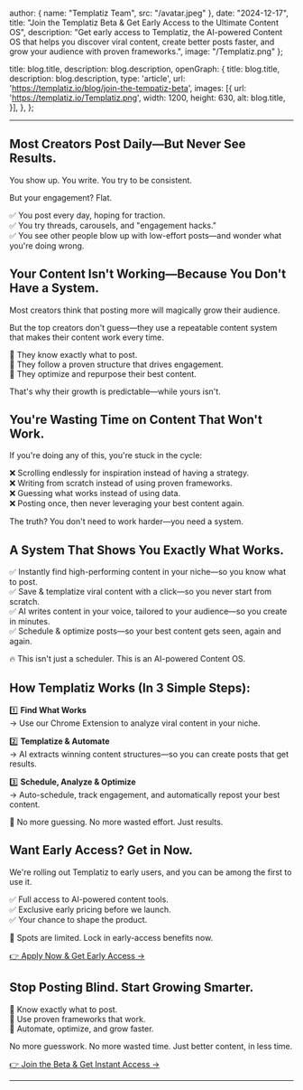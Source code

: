 
  author: { name: "Templatiz Team", src: "/avatar.jpeg" },
  date: "2024-12-17",
  title: "Join the Templatiz Beta & Get Early Access to the Ultimate Content OS",
  description:
    "Get early access to Templatiz, the AI-powered Content OS that helps you discover viral content, create better posts faster, and grow your audience with proven frameworks.",
  image: "/Templatiz.png"
};

  title: blog.title,
  description: blog.description,
  openGraph: {
    title: blog.title,
    description: blog.description,
    type: 'article',
    url: 'https://templatiz.io/blog/join-the-tempatiz-beta',
    images: [{
      url: 'https://templatiz.io/Templatiz.png',
      width: 1200,
      height: 630,
      alt: blog.title,
    }],
  },
};


---

## Most Creators Post Daily—But Never See Results.

You show up. You write. You try to be consistent.

But your engagement? Flat.

✅ You post every day, hoping for traction.  
✅ You try threads, carousels, and "engagement hacks."  
✅ You see other people blow up with low-effort posts—and wonder what you're doing wrong.

## Your Content Isn't Working—Because You Don't Have a System.

Most creators think that posting more will magically grow their audience.

But the top creators don't guess—they use a repeatable content system that makes their content work every time.

🔹 They know exactly what to post.  
🔹 They follow a proven structure that drives engagement.  
🔹 They optimize and repurpose their best content.

That's why their growth is predictable—while yours isn't.

## You're Wasting Time on Content That Won't Work.

If you're doing any of this, you're stuck in the cycle:

❌ Scrolling endlessly for inspiration instead of having a strategy.  
❌ Writing from scratch instead of using proven frameworks.  
❌ Guessing what works instead of using data.  
❌ Posting once, then never leveraging your best content again.

The truth? You don't need to work harder—you need a system.

## A System That Shows You Exactly What Works.

✅ Instantly find high-performing content in your niche—so you know what to post.  
✅ Save & templatize viral content with a click—so you never start from scratch.  
✅ AI writes content in your voice, tailored to your audience—so you create in minutes.  
✅ Schedule & optimize posts—so your best content gets seen, again and again.

🔥 This isn't just a scheduler. This is an AI-powered Content OS.

## How Templatiz Works (In 3 Simple Steps):

1️⃣ **Find What Works**  
→ Use our Chrome Extension to analyze viral content in your niche.

2️⃣ **Templatize & Automate**  
→ AI extracts winning content structures—so you can create posts that get results.

3️⃣ **Schedule, Analyze & Optimize**  
→ Auto-schedule, track engagement, and automatically repost your best content.

🚀 No more guessing. No more wasted effort. Just results.

## Want Early Access? Get in Now.

We're rolling out Templatiz to early users, and you can be among the first to use it.

✅ Full access to AI-powered content tools.  
✅ Exclusive early pricing before we launch.  
✅ Your chance to shape the product.

📌 Spots are limited. Lock in early-access benefits now.

[👉 Apply Now & Get Early Access →](/waitlist)

## Stop Posting Blind. Start Growing Smarter.

🔹 Know exactly what to post.  
🔹 Use proven frameworks that work.  
🔹 Automate, optimize, and grow faster.

No more guesswork. No more wasted time. Just better content, in less time.

[👉 Join the Beta & Get Instant Access →](/waitlist)

---


